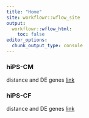 ```yaml
---
title: "Home"
site: workflowr::wflow_site
output:
  workflowr::wflow_html:
    toc: false
editor_options:
  chunk_output_type: console
---
```


### hiPS-CM
distance and DE genes
[link](CM.html)

### hiPS-CF
distance and DE genes
[link](CF.html)


